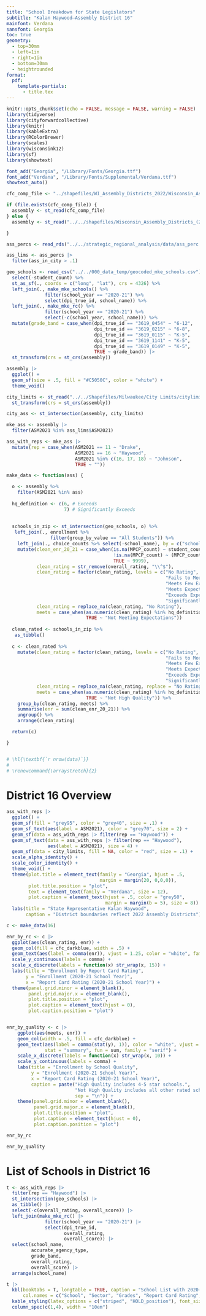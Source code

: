 ```yaml
---
title: "School Breakdown for State Legislators"
subtitle: "Kalan Haywood—Assembly District 16"
mainfont: Verdana
sansfont: Georgia
toc: true
geometry:
  - top=30mm
  - left=1in
  - right=1in
  - bottom=30mm
  - heightrounded
format: 
  pdf:
    template-partials: 
      - title.tex
---
```

```r
knitr::opts_chunk$set(echo = FALSE, message = FALSE, warning = FALSE)
library(tidyverse)
library(cityforwardcollective)
library(knitr)
library(kableExtra)
library(RColorBrewer)
library(scales)
library(wisconsink12)
library(sf) 
library(showtext)

font_add("Georgia", "/Library/Fonts/Georgia.ttf")
font_add("Verdana", "/Library/Fonts/Supplemental/Verdana.ttf")
showtext_auto()

cfc_comp_file <- "../shapefiles/WI_Assembly_Districts_2022/Wisconsin_Assembly_Districts_(2022).shp"

if (file.exists(cfc_comp_file)) {
  assembly <- st_read(cfc_comp_file)
} else {
  assembly <- st_read("../../shapefiles/Wisconsin_Assembly_Districts_(2022)/Wisconsin_Assembly_Districts_(2022).shp")

}

ass_percs <- read_rds("../../strategic_regional_analysis/data/ass_perc.rds")

ass_lims <- ass_percs |> 
  filter(ass_in_city > .1)

geo_schools <- read_csv("../../000_data_temp/geocoded_mke_schools.csv") %>%
  select(-student_count) %>%
  st_as_sf(., coords = c("long", "lat"), crs = 4326) %>%
  left_join(., make_mke_schools() %>%
              filter(school_year == "2020-21") %>%
              select(dpi_true_id, school_name)) %>%
  left_join(., make_mke_rc() %>%
              filter(school_year == "2020-21") %>%
              select(-c(school_year, school_name))) %>%
  mutate(grade_band = case_when(dpi_true_id == "3619_0454" ~ "6-12",
                                dpi_true_id == "3619_0215" ~ "6-8",
                                dpi_true_id == "3619_0115" ~ "K-5",
                                dpi_true_id == "3619_1141" ~ "K-5",
                                dpi_true_id == "3619_0149" ~ "K-5",
                                TRUE ~ grade_band)) |> 
  st_transform(crs = st_crs(assembly))

assembly |> 
  ggplot() +
  geom_sf(size = .5, fill = "#C5050C", color = "white") +
  theme_void()

city_limits <- st_read("../../Shapefiles/Milwaukee/City Limits/citylimit.shp") |> 
  st_transform(crs = st_crs(assembly))

city_ass <- st_intersection(assembly, city_limits)

mke_ass <- assembly |> 
  filter(ASM2021 %in% ass_lims$ASM2021)

ass_with_reps <- mke_ass |> 
  mutate(rep = case_when(ASM2021 == 11 ~ "Drake",
                         ASM2021 == 16 ~ "Haywood",
                         ASM2021 %in% c(16, 17, 18) ~ "Johnson",
                         TRUE ~ ""))

make_data <- function(ass) {

  o <- assembly %>%
    filter(ASM2021 %in% ass)
  
  hq_definition <- c(6, # Exceeds
                     7) # Significantly Exceeds
  
  
  schools_in_zip <- st_intersection(geo_schools, o) %>%
   left_join(., enrollment %>%
                filter(group_by_value == "All Students")) %>%
    left_join(., choice_counts %>% select(-school_name), by = c("school_year", "dpi_true_id")) %>%
    mutate(clean_enr_20_21 = case_when(is.na(MPCP_count) ~ student_count,
                                       !is.na(MPCP_count) ~ (MPCP_count + replace_na(SNSP_count, 0)),
                                       TRUE ~ 9999),
           clean_rating = str_remove(overall_rating, "\\^$"),
           clean_rating = factor(clean_rating, levels = c("No Rating",
                                                          "Fails to Meet Expectations",
                                                          "Meets Few Expectations",
                                                          "Meets Expectations",
                                                          "Exceeds Expectations",
                                                          "Significantly Exceeds Expectations")),
           clean_rating = replace_na(clean_rating, "No Rating"),
           meets = case_when(as.numeric(clean_rating) %in% hq_definition ~ "Meeting Expectations",
                             TRUE ~ "Not Meeting Expectations"))
  
  clean_rated <- schools_in_zip %>%
   as_tibble() 
  
  c <- clean_rated %>%
    mutate(clean_rating = factor(clean_rating, levels = c("No Rating",
                                                          "Fails to Meet Expectations",
                                                          "Meets Few Expectations",
                                                          "Meets Expectations",
                                                          "Exceeds Expectations",
                                                          "Significantly Exceeds Expectations")),
           clean_rating = replace_na(clean_rating, replace = "No Rating"),
           meets = case_when(as.numeric(clean_rating) %in% hq_definition ~ "High Quality",
                             TRUE ~ "Not High Quality")) %>%
    group_by(clean_rating, meets) %>%
    summarise(enr = sum(clean_enr_20_21)) %>%
    ungroup() %>%
    arrange(clean_rating)

  return(c)

}


# \hl{\textbf{`r nrow(data)`}}
# 
# \renewcommand{\arraystretch}{2}

```

\newpage
# District 16 Overview

\vspace{.25in}

```r
ass_with_reps |> 
  ggplot() +
  geom_sf(fill = "grey95", color = "grey40", size = .1) +
  geom_sf_text(aes(label = ASM2021), color = "grey70", size = 2) +
  geom_sf(data = ass_with_reps |> filter(rep == "Haywood")) +
  geom_sf_text(data = ass_with_reps |> filter(rep == "Haywood"),
               aes(label = ASM2021), size = 4) +
  geom_sf(data = city_limits, fill = NA, color = "red", size = .1) +
  scale_alpha_identity() +
  scale_color_identity() +
  theme_void() +
  theme(plot.title = element_text(family = "Georgia", hjust = .5,
                                  margin = margin(20, 0,0,0)),
        plot.title.position = "plot",
        text = element_text(family = "Verdana", size = 12),
        plot.caption = element_text(hjust = .5, color = "grey50",
                                    margin = margin(b = 5), size = 8)) +
  labs(title = "State Representative Kalan Haywood",
       caption = "District boundaries reflect 2022 Assembly Districts")
```

\newpage

```r
c <- make_data(16) 

enr_by_rc <- c |> 
  ggplot(aes(clean_rating, enr)) +
  geom_col(fill = cfc_darkblue, width = .5) +
  geom_text(aes(label = comma(enr)), vjust = 1.25, color = "white", family = "serif") +
  scale_y_continuous(labels = comma) +
  scale_x_discrete(labels = function(x) str_wrap(x, 15)) +
  labs(title = "Enrollment by Report Card Rating",
       y = "Enrollment (2020-21 School Year)",
       x = "Report Card Rating (2020-21 School Year)") +
  theme(panel.grid.minor = element_blank(),
        panel.grid.major.x = element_blank(),
        plot.title.position = "plot",
        plot.caption = element_text(hjust = 0),
        plot.caption.position = "plot")


enr_by_quality <- c |> 
    ggplot(aes(meets, enr)) +
    geom_col(width = .5, fill = cfc_darkblue) +
    geom_text(aes(label = comma(stat(y), 1)), color = "white", vjust = 1.25, 
              stat = "summary", fun = sum, family = "serif") +
    scale_x_discrete(labels = function(x) str_wrap(x, 10)) +
    scale_y_continuous(labels = comma) +
    labs(title = "Enrollment by School Quality",
         y = "Enrollment (2020-21 School Year)",
         x = "Report Card Rating (2020-21 School Year)",
         caption = paste("High Quality includes 4-5 star schools.",
                         "Not High Quality includes all other rated schools.",
                         sep = "\n")) +
    theme(panel.grid.minor = element_blank(),
          panel.grid.major.x = element_blank(),
          plot.title.position = "plot",
          plot.caption = element_text(hjust = 0),
          plot.caption.position = "plot")

enr_by_rc
```

```r
enr_by_quality
```

\newpage
# List of Schools in District 16

```r
t <- ass_with_reps |> 
  filter(rep == "Haywood") |> 
  st_intersection(geo_schools) |> 
  as_tibble() |> 
  select(-c(overall_rating, overall_score)) |> 
  left_join(make_mke_rc() |> 
              filter(school_year == "2020-21") |> 
              select(dpi_true_id,
                     overall_rating, 
                     overall_score)) |> 
  select(school_name,
         accurate_agency_type,
         grade_band,
         overall_rating,
         overall_score) |> 
  arrange(school_name)

t |> 
  kbl(booktabs = T, longtable = TRUE, caption = "School List with 2020-21 Report Cards",
      col.names = c("School", "Sector", "Grades", "Report Card Rating", "Report Card Score")) |> 
  kable_styling(latex_options = c("striped", "HOLD_position"), font_size = 8) |> 
  column_spec(c(1,4), width = "10em")
```

